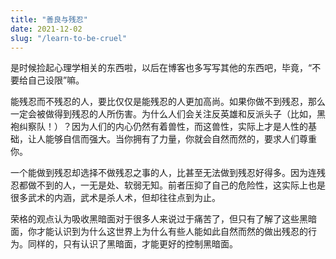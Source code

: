 ```yaml
---
title: "善良与残忍"
date: 2021-12-02
slug: "/learn-to-be-cruel"
---
```


是时候捡起心理学相关的东西啦，以后在博客也多写写其他的东西吧，毕竟，“不要给自己设限”嘛。

能残忍而不残忍的人，要比仅仅是能残忍的人更加高尚。如果你做不到残忍，那么一定会被做得到残忍的人所伤害。为什么人们会关注反英雄和反派头子（比如，黑袍纠察队！）？因为人们的内心仍然有着兽性，而这兽性，实际上才是人性的基础，让人能够自信而强大。当你拥有了力量，你就会自然而然的，要求人们尊重你。

一个能做到残忍却选择不做残忍之事的人，比甚至无法做到残忍好得多。因为连残忍都做不到的人，一无是处、软弱无知。前者压抑了自己的危险性，这实际上也是很多武术的内涵，武术是杀人术，但却往往点到为止。

荣格的观点认为吸收黑暗面对于很多人来说过于痛苦了，但只有了解了这些黑暗面，你才能认识到为什么这世界上为什么有些人能如此自然而然的做出残忍的行为。同样的，只有认识了黑暗面，才能更好的控制黑暗面。
